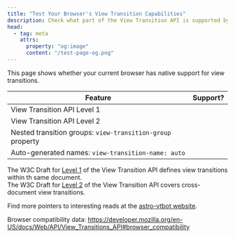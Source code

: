 ```yaml
---
title: "Test Your Browser's View Transition Capabilities"
description: Check what part of the View Transition API is supported by your browser
head:
  - tag: meta
    attrs:
      property: "og:image"
      content: "/test-page-og.png"
---
```


This page shows whether your current browser has native support for view transitions.

|Feature|Support?|
|-------|---------|
|View Transition API Level 1|<span id="level1"/>|
|View Transition API Level 2|<span id="level2"/>|
|Nested transition groups: `view-transition-group` property|<span id="level2b"/>|
|Auto-generated names: `view-transition-name: auto`|<span id="level2c"/>|

The W3C Draft for [Level 1](https://drafts.csswg.org/css-view-transitions-1/) of the View Transition API defines view transitions within th same document.\
The W3C Draft for [Level 2]( https://drafts.csswg.org/css-view-transitions-2/) of the View Transition API covers cross-document view transitions.

Find more pointers to interesting reads at the [astro-vtbot website](https://events-3bg.pages.dev/jotter/api/references/).



Browser compatibility data: https://developer.mozilla.org/en-US/docs/Web/API/View_Transitions_API#browser_compatibility

<style>{`
	#level1::before {
			content: 'Not supported';
		}
	#level2::before {
			content: 'Not supported';
		}
	#level2b::before {
			content: 'Not supported';
		}
	#level2c::before {
			content: 'Not supported';
		}

	@supports (view-transition-name: a) {
		#level1::before {
			content: 'Supported';
			background-color: lightgreen;
			color: black;
			display: inline-block;
			margin: auto;
			padding: 0.5ex 1ex;
			width: 100%;
		}
	}
	@supports (view-transition-class: b) {
		#level2::before {
			content: 'Supported';
			background-color: lightgreen;
			color: black;
			display: inline-block;
			margin: auto;
			padding: 0.5ex 1ex;
			width: 100%;
		}
	}
	@supports (view-transition-group: normal) {
		#level2b::before {
			content: 'Supported';
			background-color: lightgreen;
			color: black;
			display: inline-block;
			margin: auto;
			padding: 0.5ex 1ex;
			width: 100%;
		}
	}
	@supports (view-transition-name: auto) {
		#level2b::before {
			content: 'Supported';
			background-color: lightgreen;
			color: black;
			display: inline-block;
			margin: auto;
			padding: 0.5ex 1ex;
			width: 100%;
		}
	}
`}</style>
